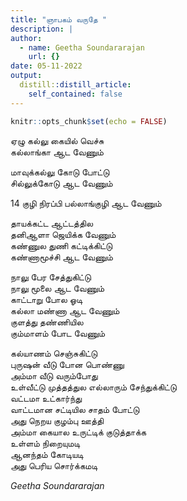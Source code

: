 ```yaml
---
title: "ஞாபகம் வருதே "
description: |
author:
  - name: Geetha Soundararajan
    url: {}
date: 05-11-2022
output:
  distill::distill_article:
    self_contained: false
---
```


```r
knitr::opts_chunk$set(echo = FALSE)
```

ஏழு கல்லு கையில் வெச்சு\
கல்லாங்கா ஆட வேணும்

மாவுக்கல்லு கோடு போட்டு\
சில்லுக்கோடு ஆட வேணும்

14 குழி நிரப்பி பல்லாங்குழி ஆட வேணும்

தாயக்கட்ட ஆட்டத்தில\
தனிஆளா ஜெயிக்க வேணும்\
கண்ணுல துணி கட்டிக்கிட்டு\
கண்ணாமூச்சி ஆட வேணும்

நாலு பேர சேத்துகிட்டு\
நாலு மூலை ஆட வேணும்\
காட்டாறு போல ஓடி\
கல்லா மண்ணா ஆட வேணும்\
குளத்து தண்ணியில\
கும்மாளம் போட வேணும்

கல்யாணம் செஞ்சுகிட்டு\
புருஷன் வீடு போன பொண்ணு\
அம்மா வீடு வரும்போது\
உள்வீட்டு முத்தத்துல எல்லாரும் சேந்துக்கிட்டு\
வட்டமா உட்கார்ந்து\
வாட்டமான சட்டியில சாதம் போட்டு\
அது நெறய குழம்பு ஊத்தி\
அம்மா கையால உருட்டிக் குடுத்தாக்க\
உள்ளம் நிறையுமடி\
ஆனந்தம் கோடியடி\
அது பெரிய சொர்க்கமடி

*Geetha Soundararajan*
